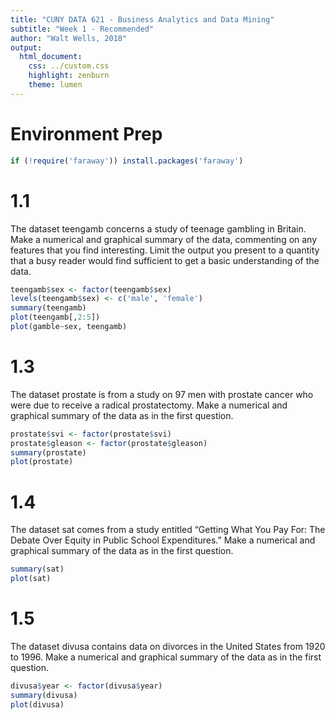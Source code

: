 ```yaml
---
title: "CUNY DATA 621 - Business Analytics and Data Mining"
subtitle: "Week 1 - Recommended"
author: "Walt Wells, 2018"
output:
  html_document:
    css: ../custom.css
    highlight: zenburn
    theme: lumen
---
```


# Environment Prep

```r
if (!require('faraway')) install.packages('faraway')
```


# 1.1

The dataset teengamb concerns a study of teenage gambling in Britain.  Make a numerical and graphical summary of the data, commenting on any features that you find interesting. Limit the output you present to a quantity that a busy reader would find sufficient to get a basic understanding of the data.

```r
teengamb$sex <- factor(teengamb$sex)
levels(teengamb$sex) <- c('male', 'female')
summary(teengamb)
plot(teengamb[,2:5])
plot(gamble~sex, teengamb)
```

# 1.3

The dataset prostate is from a study on 97 men with prostate cancer who were due to receive a radical prostatectomy. Make a numerical and graphical summary of the data as in the first question.

```r
prostate$svi <- factor(prostate$svi)
prostate$gleason <- factor(prostate$gleason)
summary(prostate)
plot(prostate)
```

# 1.4

The dataset sat comes from a study entitled “Getting What You Pay For: The Debate Over Equity in Public School Expenditures.”  Make a numerical and graphical summary of the data as in the first question.

```r
summary(sat)
plot(sat)
```

# 1.5 
The dataset divusa contains data on divorces in the United States from 1920 to 1996. Make a numerical and graphical summary of the data as in the first question.

```r
divusa$year <- factor(divusa$year)
summary(divusa)
plot(divusa)
```